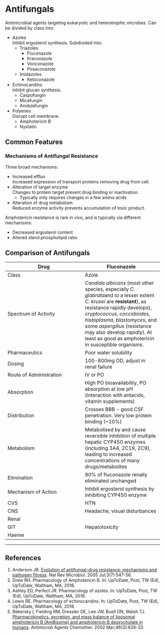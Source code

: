 # Antifungals


Antimicrobial agents targeting eukaryotic and heterotrophic microbes. Can be divided by class into:

* Azoles\
Inhibit ergosterol synthesis.
Subdivided into:
	* Triazoles
		* Fluconazole
		* Itraconazole
		* Voriconazole
		* Posaconazole
	* Imidazoles
		* Ketoconazole
* Echinocandins\
Inhibit glucan synthesis.
	* Caspofungin
	* Micafungin
	* Anidulafungin
* Polyenes\
Disrupt cell membrane.
	* Amphotericin B
	* Nystatin

## Common Features


### Mechanisms of Antifungal Resistance

Three broad mechanisms:

* Increased efflux\
Increased expression of transport proteins removing drug from cell.
* Alteration of target enzyme\
Changes to protein target prevent drug binding or inactivation.
	* Typically only requires changes in a few amino acids
* Alteration of drug metabolism\
Reduced enzyme activity prevents accumulation of toxic product.


Amphotericin resistance is rare *in vivo*, and is typically via different mechanisms:

* Decreased ergosterol content
* Altered sterol:phospholipid ratio

## Comparison of Antifungals


|Drug|Fluconazole|Voriconazole|Caspofungin|Amphotericin B|
|--|--|
|Class|Azole|AzoleEchinocandins|Polyenes|
|Spectrum of Activity|*Candida albicans* (most other species, especially *C. glabrata*and to a lesser extent *C. krusei* are **resistant**), as resistance rapidly develops), *cryptococcus*, *coccidioides*, *histoplasma*, *blastomyces*, and some *aspergillus* (resistance may also develop rapidly). At least as good as amphotericin in susceptible organisms.|As fluconazole, but broader spectrum of activity|*Candida* (including azole resistant *C. glabrata* and *C. krusei* and *Candida* biofilms), *aspergillus*. Notably **no** activity against *cryptococcus*, *fusarium*, and *trichosporon*. <br><br> Additionally, echinocandins typically have no cross-resistance with other antifungals|Effective against many fungi, with **notable exceptions** being *Chromoblastomycosis*, *Aspergillus terreus*, *Candida lusitaniae*, *Scedosporium*, and some *Fusarium*.
|Pharmaceutics|Poor water solubility|Poor water solubility|Poor water solubility|Four different formulations, most common is amphotericin B colloidal dispersion (ABCD)
|Dosing|100-800mg OD, adjust in renal failure||Typically 70mg loading dose, followed by 50mg daily; dose reduced in hepatic impairment|Load with 0.25-0.5kg.kg^-1^, followed by 0.25-1.5mg.day^-1^, reduced in severe renal impairment
|Route of Administration|IV or PO||IV only (high MW)|IV for systemic indications|
|Absorption|High PO bioavailability, PO absorption at low pH (interaction with antacids, vitamin supplements)||<5% PO bioavailability|
|Distribution|Crosses BBB - good CSF penetration. Very low protein binding (~10%)|Not dialysable due to very high protein binding, V~D~. Good tissue penetration.|Essentially no CSF penetration, 97% protein bound in serum|Rapid uptake by reticuloendothelial system. Binds to organic anion transporting peptides (important in hepatocyte drug binding), important in key drug interactions (such as tacrolimus)
|Metabolism|Metabolised by and cause reversible inhibition of multiple hepatic CYP450 enzymes (including 3A4, 2C19, 2C9), leading to increased concentrations of many drugs/metabolites|As fluconazole|Extensive hydrolysis and N-acetylation to inactive metabolites|Minimal metabolism|
|Elimination|80% of fluconazole renally eliminated unchanged|Mostly cleared via liver.|Renal of metabolites|Renal and faecal elimination of unchanged drug
|Mechanism of Action|Inhibit ergosterol synthesis by inhibiting CYP450 enzyme|As fluconazole|Prevent cell wall synthesis by blocking production of beta-glucan|Binds sterols, disrupting osmotic integrity of the cell membrane|
|CVS|HTN|Long QT|Histamine release||
|CNS|Headache, visual disturbances|Hallucinations, psychosis|||
|Renal||||AKI via afferent arteriolar constriction and direct tubular toxicity, hypokalaemia, renal tubular acidosis
|GIT|Hepatotoxicity||Mild hepatotoxicity in up to ~15%||
|Haeme||||Thrombophlebitis, normocytic anaemia


---

## References

1. Anderson JB. [Evolution of antifungal-drug resistance: mechanisms and pathogen 
fitness](https://www.nature.com/articles/nrmicro1179). Nat Rev Microbiol. 2005 Jul;3(7):547-56.
2. Drew RH. Pharmacology of Amphotericin B. In: UpToDate, Post, TW (Ed), UpToDate, Waltham, MA, 2018.
3. Ashley ED, Perfect JR. Pharmacology of azoles. In: UpToDate, Post, TW (Ed), UpToDate, Waltham, MA, 2018.
4. Lewis RE. Pharmacology of echinocandins. In: UpToDate, Post, TW (Ed), UpToDate, Waltham, MA, 2018.
5. Bekersky I, Fielding RM, Dressler DE, Lee JW, Buell DN, Walsh TJ. [Pharmacokinetics, excretion, and mass balance of liposomal amphotericin B (AmBisome) and amphotericin B deoxycholate in humans](https://www.ncbi.nlm.nih.gov/pmc/articles/PMC127462/). Antimicrob Agents Chemother. 2002 Mar;46(3):828-33.